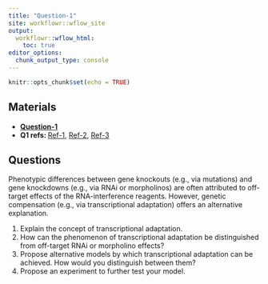 ```yaml
---
title: "Question-1"
site: workflowr::wflow_site
output:
  workflowr::wflow_html:
    toc: true
editor_options:
  chunk_output_type: console
---
```


```r
knitr::opts_chunk$set(echo = TRUE)
```

## Materials

- [**Question-1**](https://chenh19.github.io/prelim/GGSB_questions_2022/GGSB_Question_1/GGSB_Prelim_Question_1.pdf)
- **Q1 refs: ** [Ref-1](https://chenh19.github.io/prelim/GGSB_questions_2022/GGSB_Question_1/Question_1-Reference_1.pdf), 
                [Ref-2](https://chenh19.github.io/prelim/GGSB_questions_2022/GGSB_Question_1/Question_1-Reference_2.pdf), 
                [Ref-3](https://chenh19.github.io/prelim/GGSB_questions_2022/GGSB_Question_1/Question_1-Reference_3.pdf)  

## Questions

Phenotypic differences between gene knockouts (e.g., via mutations) and gene knockdowns (e.g., via RNAi or morpholinos) are often attributed to off-target effects of the RNA-interference reagents. However, genetic compensation (e.g., via transcriptional adaptation) offers an alternative explanation.

1. Explain the concept of transcriptional adaptation.
2. How can the phenomenon of transcriptional adaptation be distinguished from off-target
RNAi or morpholino effects?
3. Propose alternative models by which transcriptional adaptation can be achieved. How
would you distinguish between them?
4. Propose an experiment to further test your model.